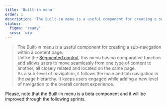 ```yaml
---
title: 'Built-in menu'
order: 1
description: 'The Built-in menu is a useful component for creating a sub-navigation within a content page.'
status:
  figma: 'ready'
  scss: 'wip'
---
```


> The Built-in menu is a useful component for creating a sub-navigation within a content page.  
> Unlike the [Segmented control](/Components/SegmentedControl/), this menu has no comparative function and allows users to move seamlessly from one type of content to another, all closely related and located on the same page.  
> As a sub-level of navigation, it follows the main and tab navigation in the page hierarchy. It keeps users engaged while adding a new level of navigation to the overall content experience.

<Highlight theme="warning" title="Work in progress">
  Please, note that the Built-in menu is a beta component and it will be
  improved through the following sprints.
</Highlight>

<Story id="navigation-built-in-menu--default" height="360" />
